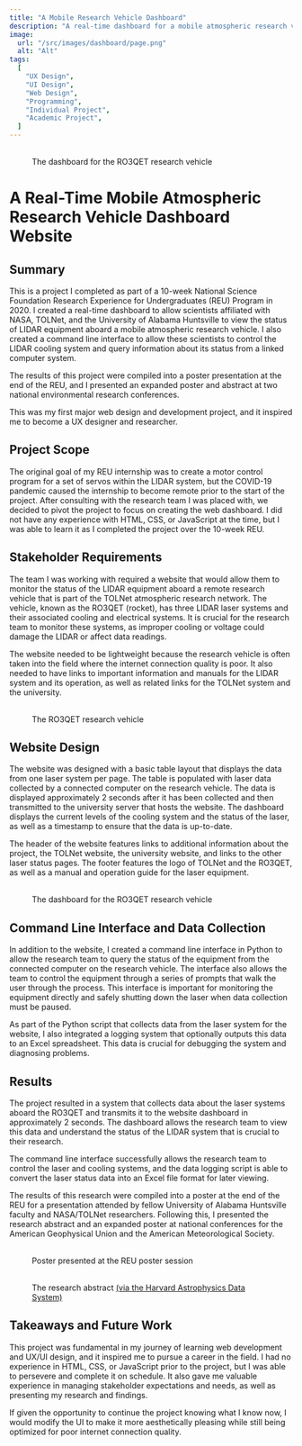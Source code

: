 ```yaml
---
title: "A Mobile Research Vehicle Dashboard"
description: "A real-time dashboard for a mobile atmospheric research vehicle."
image:
  url: "/src/images/dashboard/page.png"
  alt: "Alt"
tags:
  [
    "UX Design",
    "UI Design",
    "Web Design",
    "Programming",
    "Individual Project",
    "Academic Project",
  ]
---
```



<figure>
    <ZoomImg client:load>
    <Image  loading="eager" client:load slot="image" src={Page} alt="" />
    <Image client:load slot="expanded-image" src={Page} alt="" />
  </ZoomImg>
  <figcaption>The dashboard for the RO3QET research vehicle</figcaption>
</figure>

# A Real-Time Mobile Atmospheric Research Vehicle Dashboard Website

## Summary

This is a project I completed as part of a 10-week National Science Foundation Research Experience for Undergraduates (REU) Program in 2020. I created a real-time dashboard to allow scientists affiliated with NASA, TOLNet, and the University of Alabama Huntsville to view the status of LIDAR equipment aboard a mobile atmospheric research vehicle. I also created a command line interface to allow these scientists to control the LIDAR cooling system and query information about its status from a linked computer system. 

The results of this project were compiled into a poster presentation at the end of the REU, and I presented an expanded poster and abstract at two national environmental research conferences. 

This was my first major web design and development project, and it inspired me to become a UX designer and researcher.

## Project Scope

The original goal of my REU internship was to create a motor control program for a set of servos within the LIDAR system, but the COVID-19 pandemic caused the internship to become remote prior to the start of the project. After consulting with the research team I was placed with, we decided to pivot the project to focus on creating the web dashboard. I did not have any experience with HTML, CSS, or JavaScript at the time, but I was able to learn it as I completed the project over the 10-week REU.

## Stakeholder Requirements

The team I was working with required a website that would allow them to monitor the status of the LIDAR equipment aboard a remote research vehicle that is part of the TOLNet atmospheric research network. The vehicle, known as the RO3QET (rocket), has three LIDAR laser systems and their associated cooling and electrical systems. It is crucial for the research team to monitor these systems, as improper cooling or voltage could damage the LIDAR or affect data readings.

The website needed to be lightweight because the research vehicle is often taken into the field where the internet connection quality is poor. It also needed to have links to important information and manuals for the LIDAR system and its operation, as well as related links for the TOLNet system and the university.

<figure>
    <ZoomImg client:load>
    <Image client:load slot="image" src={Vehicle} alt="" />
    <Image client:load slot="expanded-image" src={Vehicle} alt="" />
  </ZoomImg>
  <figcaption>The RO3QET research vehicle</figcaption>
</figure>

## Website Design

The website was designed with a basic table layout that displays the data from one laser system per page. The table is populated with laser data collected by a connected computer on the research vehicle. The data is displayed approximately 2 seconds after it has been collected and then transmitted to the university server that hosts the website. The dashboard displays the current levels of the cooling system and the status of the laser, as well as a timestamp to ensure that the data is up-to-date.

The header of the website features links to additional information about the project, the TOLNet website, the university website, and links to the other laser status pages. The footer features the logo of TOLNet and the RO3QET, as well as a manual and operation guide for the laser equipment.

<figure>
    <ZoomImg client:load>
    <Image client:load slot="image" src={Page} alt="" />
    <Image client:load slot="expanded-image" src={Page} alt="" />
  </ZoomImg>
  <figcaption>The dashboard for the RO3QET research vehicle</figcaption>
</figure>

## Command Line Interface and Data Collection

In addition to the website, I created a command line interface in Python to allow the research team to query the status of the equipment from the connected computer on the research vehicle. The interface also allows the team to control the equipment through a series of prompts that walk the user through the process. This interface is important for monitoring the equipment directly and safely shutting down the laser when data collection must be paused.

As part of the Python script that collects data from the laser system for the website, I also integrated a logging system that optionally outputs this data to an Excel spreadsheet. This data is crucial for debugging the system and diagnosing problems.

## Results

The project resulted in a system that collects data about the laser systems aboard the RO3QET and transmits it to the website dashboard in approximately 2 seconds. The dashboard allows the research team to view this data and understand the status of the LIDAR system that is crucial to their research.

The command line interface successfully allows the research team to control the laser and cooling systems, and the data logging script is able to convert the laser status data into an Excel file format for later viewing.

The results of this research were compiled into a poster at the end of the REU for a presentation attended by fellow University of Alabama Huntsville faculty and NASA/TOLNet researchers. Following this, I presented the research abstract and an expanded poster at national conferences for the American Geophysical Union and the American Meteorological Society.

<figure>
      <ZoomImg client:load>
    <Image client:load slot="image" src={Post} alt="" />
    <Image client:load slot="expanded-image" src={Post} alt="" />
  </ZoomImg>
  <figcaption>Poster presented at the REU poster session</figcaption>
</figure>

<figure>
      <ZoomImg client:load>
    <Image client:load slot="image" src={Ads} alt="" />
    <Image client:load slot="expanded-image" src={Ads} alt="" />
  </ZoomImg>
  <figcaption>The research abstract <a target="_blank" href="https://ui.adsabs.harvard.edu/">(via the Harvard Astrophysics Data System)</a> </figcaption>
</figure>

## Takeaways and Future Work

This project was fundamental in my journey of learning web development and UX/UI design, and it inspired me to pursue a career in the field. I had no experience in HTML, CSS, or JavaScript prior to the project, but I was able to persevere and complete it on schedule. It also gave me valuable experience in managing stakeholder expectations and needs, as well as presenting my research and findings.

If given the opportunity to continue the project knowing what I know now, I would modify the UI to make it more aesthetically pleasing while still being optimized for poor internet connection quality. 
